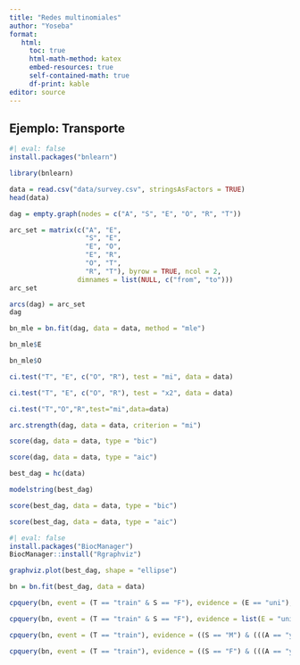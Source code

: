 ```yaml
---
title: "Redes multinomiales"
author: "Yoseba"
format:
   html:
     toc: true
     html-math-method: katex
     embed-resources: true
     self-contained-math: true
     df-print: kable
editor: source
---
```


## Ejemplo: Transporte
```r
#| eval: false
install.packages("bnlearn")
```

```r
library(bnlearn)
```

```r
data = read.csv("data/survey.csv", stringsAsFactors = TRUE)
head(data)

```

```r
dag = empty.graph(nodes = c("A", "S", "E", "O", "R", "T"))

```

```r
arc_set = matrix(c("A", "E",
                   "S", "E",
                   "E", "O",
                   "E", "R",
                   "O", "T",
                   "R", "T"), byrow = TRUE, ncol = 2,
                 dimnames = list(NULL, c("from", "to")))
arc_set
```

```r
arcs(dag) = arc_set
dag
```

```r
bn_mle = bn.fit(dag, data = data, method = "mle")

```

```r
bn_mle$E
```
```r
bn_mle$O
```

```r
ci.test("T", "E", c("O", "R"), test = "mi", data = data)

```
```r
ci.test("T", "E", c("O", "R"), test = "x2", data = data)

```
```r
ci.test("T","O","R",test="mi",data=data)
```

```r
arc.strength(dag, data = data, criterion = "mi")

```

```r
score(dag, data = data, type = "bic")

```
```r
score(dag, data = data, type = "aic")

```

```r
best_dag = hc(data)

```

```r
modelstring(best_dag)

```
```r
score(best_dag, data = data, type = "bic")
```
```r
score(best_dag, data = data, type = "aic")
```
```r
#| eval: false
install.packages("BiocManager")
BiocManager::install("Rgraphviz")
```

```r
graphviz.plot(best_dag, shape = "ellipse")

```
```r
bn = bn.fit(best_dag, data = data)
```
```r
cpquery(bn, event = (T == "train" & S == "F"), evidence = (E == "uni"), n=10^6)
```
```r
cpquery(bn, event = (T == "train" & S == "F"), evidence = list(E = "uni"), method = "lw")

```
```r
cpquery(bn, event = (T == "train"), evidence = ((S == "M") & (((A == "young") & (E == "uni")) | (A == "adult"))), n = 10^6)
```
```r
cpquery(bn, event = (T == "train"), evidence = ((S == "F") & (((A == "young") & (E == "uni")) | (A == "adult"))), n = 10^6)
```






